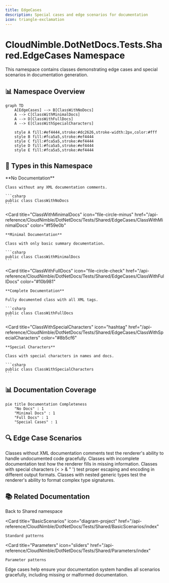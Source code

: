```yaml
---
title: EdgeCases
description: Special cases and edge scenarios for documentation
icon: triangle-exclamation
---
```


# CloudNimble.DotNetDocs.Tests.Shared.EdgeCases Namespace

<Note>
  This namespace contains classes demonstrating edge cases and special scenarios in documentation generation.
</Note>

## 📊 Namespace Overview

```mermaid
graph TD
    A[EdgeCases] --> B[ClassWithNoDocs]
    A --> C[ClassWithMinimalDocs]
    A --> D[ClassWithFullDocs]
    A --> E[ClassWithSpecialCharacters]
    
    style A fill:#ef4444,stroke:#dc2626,stroke-width:2px,color:#fff
    style B fill:#fca5a5,stroke:#ef4444
    style C fill:#fca5a5,stroke:#ef4444
    style D fill:#fca5a5,stroke:#ef4444
    style E fill:#fca5a5,stroke:#ef4444
```

## 🎯 Types in this Namespace

<CardGroup cols={2}>
  <Card 
    title="ClassWithNoDocs" 
    icon="file-circle-xmark"
    href="/api-reference/CloudNimble/DotNetDocs/Tests/Shared/EdgeCases/ClassWithNoDocs"
    color="#ef4444"
  >
    **No Documentation**
    
    Class without any XML documentation comments.
    
    ```csharp
    public class ClassWithNoDocs
    ```
  </Card>
  
  <Card 
    title="ClassWithMinimalDocs" 
    icon="file-circle-minus"
    href="/api-reference/CloudNimble/DotNetDocs/Tests/Shared/EdgeCases/ClassWithMinimalDocs"
    color="#f59e0b"
  >
    **Minimal Documentation**
    
    Class with only basic summary documentation.
    
    ```csharp
    public class ClassWithMinimalDocs
    ```
  </Card>
  
  <Card 
    title="ClassWithFullDocs" 
    icon="file-circle-check"
    href="/api-reference/CloudNimble/DotNetDocs/Tests/Shared/EdgeCases/ClassWithFullDocs"
    color="#10b981"
  >
    **Complete Documentation**
    
    Fully documented class with all XML tags.
    
    ```csharp
    public class ClassWithFullDocs
    ```
  </Card>
  
  <Card 
    title="ClassWithSpecialCharacters" 
    icon="hashtag"
    href="/api-reference/CloudNimble/DotNetDocs/Tests/Shared/EdgeCases/ClassWithSpecialCharacters"
    color="#8b5cf6"
  >
    **Special Characters**
    
    Class with special characters in names and docs.
    
    ```csharp
    public class ClassWithSpecialCharacters
    ```
  </Card>
</CardGroup>

## 📊 Documentation Coverage

```mermaid
pie title Documentation Completeness
    "No Docs" : 1
    "Minimal Docs" : 1
    "Full Docs" : 1
    "Special Cases" : 1
```

## 🔍 Edge Case Scenarios

<Accordion title="Missing Documentation">
  Classes without XML documentation comments test the renderer's ability to handle undocumented code gracefully.
</Accordion>

<Accordion title="Partial Documentation">
  Classes with incomplete documentation test how the renderer fills in missing information.
</Accordion>

<Accordion title="Special Characters">
  Classes with special characters (< > & " ') test proper escaping and encoding in different output formats.
</Accordion>

<Accordion title="Complex Generics">
  Classes with nested generic types test the renderer's ability to format complex type signatures.
</Accordion>

## 📚 Related Documentation

<CardGroup cols={3}>
  <Card 
    title="Parent Namespace" 
    icon="folder-tree"
    href="/api-reference/CloudNimble/DotNetDocs/Tests/Shared/index"
  >
    Back to Shared namespace
  </Card>
  
  <Card 
    title="BasicScenarios" 
    icon="diagram-project"
    href="/api-reference/CloudNimble/DotNetDocs/Tests/Shared/BasicScenarios/index"
  >
    Standard patterns
  </Card>
  
  <Card 
    title="Parameters" 
    icon="sliders"
    href="/api-reference/CloudNimble/DotNetDocs/Tests/Shared/Parameters/index"
  >
    Parameter patterns
  </Card>
</CardGroup>

<Warning>
  Edge cases help ensure your documentation system handles all scenarios gracefully, including missing or malformed documentation.
</Warning>